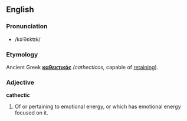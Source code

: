 == English == 
===Pronunciation===
* /kəˈθɛktɪk/ 

===Etymology&nbsp;===
Ancient Greek '''[[καθεκτικός]]''' ''(cathecticos,'' capable of [[retaining]]).

===Adjective === 
'''cathectic'''
# Of or pertaining to emotional energy, or which has emotional energy focused on it.